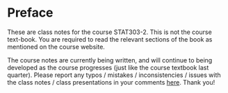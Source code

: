 # Preface {.unnumbered}

These are class notes for the course STAT303-2. This is not the course text-book. You are required to read the relevant sections of the book as mentioned on the course website. 

The course notes are currently being written, and will continue to being developed as the course progresses (just like the course textbook last quarter). Please report any typos / mistakes / inconsistencies / issues with the class notes / class presentations in your comments [here](https://campuswire.com/c/G13B6AABE/feed/1). Thank you!